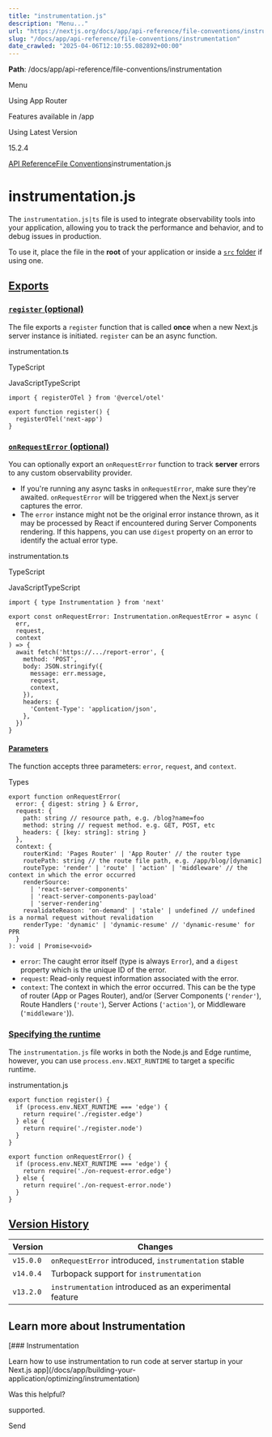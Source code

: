 ---
title: "instrumentation.js"
description: "Menu..."
url: "https://nextjs.org/docs/app/api-reference/file-conventions/instrumentation"
slug: "/docs/app/api-reference/file-conventions/instrumentation"
date_crawled: "2025-04-06T12:10:55.082892+00:00"
---

**Path**: /docs/app/api-reference/file-conventions/instrumentation

Menu

Using App Router

Features available in /app

Using Latest Version

15.2.4

[API Reference](/docs/app/api-reference)[File Conventions](/docs/app/api-reference/file-conventions)instrumentation.js

# instrumentation.js

The `instrumentation.js|ts` file is used to integrate observability tools into your application, allowing you to track the performance and behavior, and to debug issues in production.

To use it, place the file in the **root** of your application or inside a [`src` folder](/docs/app/building-your-application/configuring/src-directory) if using one.

## [Exports](#exports)

### [`register` (optional)](#register-optional)

The file exports a `register` function that is called **once** when a new Next.js server instance is initiated. `register` can be an async function.

instrumentation.ts

TypeScript

JavaScriptTypeScript

```
import { registerOTel } from '@vercel/otel'
 
export function register() {
  registerOTel('next-app')
}
```

### [`onRequestError` (optional)](#onrequesterror-optional)

You can optionally export an `onRequestError` function to track **server** errors to any custom observability provider.

* If you're running any async tasks in `onRequestError`, make sure they're awaited. `onRequestError` will be triggered when the Next.js server captures the error.
* The `error` instance might not be the original error instance thrown, as it may be processed by React if encountered during Server Components rendering. If this happens, you can use `digest` property on an error to identify the actual error type.

instrumentation.ts

TypeScript

JavaScriptTypeScript

```
import { type Instrumentation } from 'next'
 
export const onRequestError: Instrumentation.onRequestError = async (
  err,
  request,
  context
) => {
  await fetch('https://.../report-error', {
    method: 'POST',
    body: JSON.stringify({
      message: err.message,
      request,
      context,
    }),
    headers: {
      'Content-Type': 'application/json',
    },
  })
}
```

#### [Parameters](#parameters)

The function accepts three parameters: `error`, `request`, and `context`.

Types

```
export function onRequestError(
  error: { digest: string } & Error,
  request: {
    path: string // resource path, e.g. /blog?name=foo
    method: string // request method. e.g. GET, POST, etc
    headers: { [key: string]: string }
  },
  context: {
    routerKind: 'Pages Router' | 'App Router' // the router type
    routePath: string // the route file path, e.g. /app/blog/[dynamic]
    routeType: 'render' | 'route' | 'action' | 'middleware' // the context in which the error occurred
    renderSource:
      | 'react-server-components'
      | 'react-server-components-payload'
      | 'server-rendering'
    revalidateReason: 'on-demand' | 'stale' | undefined // undefined is a normal request without revalidation
    renderType: 'dynamic' | 'dynamic-resume' // 'dynamic-resume' for PPR
  }
): void | Promise<void>
```

* `error`: The caught error itself (type is always `Error`), and a `digest` property which is the unique ID of the error.
* `request`: Read-only request information associated with the error.
* `context`: The context in which the error occurred. This can be the type of router (App or Pages Router), and/or (Server Components (`'render'`), Route Handlers (`'route'`), Server Actions (`'action'`), or Middleware (`'middleware'`)).

### [Specifying the runtime](#specifying-the-runtime)

The `instrumentation.js` file works in both the Node.js and Edge runtime, however, you can use `process.env.NEXT_RUNTIME` to target a specific runtime.

instrumentation.js

```
export function register() {
  if (process.env.NEXT_RUNTIME === 'edge') {
    return require('./register.edge')
  } else {
    return require('./register.node')
  }
}
 
export function onRequestError() {
  if (process.env.NEXT_RUNTIME === 'edge') {
    return require('./on-request-error.edge')
  } else {
    return require('./on-request-error.node')
  }
}
```

## [Version History](#version-history)

| Version | Changes |
| --- | --- |
| `v15.0.0` | `onRequestError` introduced, `instrumentation` stable |
| `v14.0.4` | Turbopack support for `instrumentation` |
| `v13.2.0` | `instrumentation` introduced as an experimental feature |

## Learn more about Instrumentation

[### Instrumentation

Learn how to use instrumentation to run code at server startup in your Next.js app](/docs/app/building-your-application/optimizing/instrumentation)

Was this helpful?

supported.

Send
